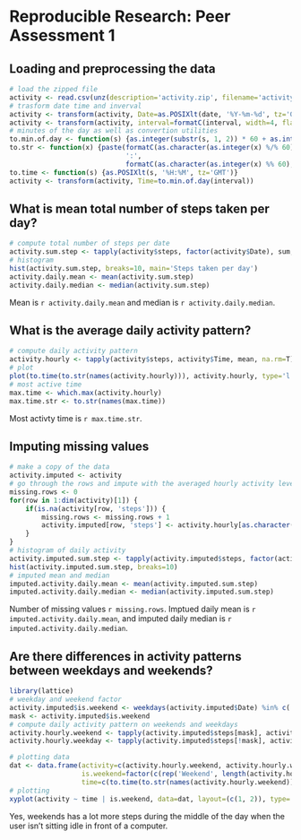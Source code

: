 # Reproducible Research: Peer Assessment 1


## Loading and preprocessing the data
```r
# load the zipped file
activity <- read.csv(unz(description='activity.zip', filename='activity.csv'))
# trasform date time and inverval
activity <- transform(activity, Date=as.POSIXlt(date, '%Y-%m-%d', tz='GMT'))
activity <- transform(activity, interval=formatC(interval, width=4, flag='0', format='d'))
# minutes of the day as well as convertion utilities
to.min.of.day <- function(s) {as.integer(substr(s, 1, 2)) * 60 + as.integer(substr(s, 3, 4))}
to.str <- function(x) {paste(formatC(as.character(as.integer(x) %/% 60), width=2, flag='0', format='d'),
                             ':',
                             formatC(as.character(as.integer(x) %% 60), width=2, flag='0', format='d'), sep='')}
to.time <- function(s) {as.POSIXlt(s, '%H:%M', tz='GMT')}
activity <- transform(activity, Time=to.min.of.day(interval))
```


## What is mean total number of steps taken per day?
```r
# compute total number of steps per date
activity.sum.step <- tapply(activity$steps, factor(activity$Date), sum, na.rm=T)
# histogram
hist(activity.sum.step, breaks=10, main='Steps taken per day')
activity.daily.mean <- mean(activity.sum.step)
activity.daily.median <- median(activity.sum.step)
```

Mean is `r activity.daily.mean` and median is `r activity.daily.median`.

## What is the average daily activity pattern?
```r
# compute daily activity pattern
activity.hourly <- tapply(activity$steps, activity$Time, mean, na.rm=T)
# plot
plot(to.time(to.str(names(activity.hourly))), activity.hourly, type='l', main='Daily activity pattern')
# most active time
max.time <- which.max(activity.hourly)
max.time.str <- to.str(names(max.time))
```

Most activty time is `r max.time.str`.

## Imputing missing values
```r
# make a copy of the data
activity.imputed <- activity
# go through the rows and impute with the averaged hourly activity level
missing.rows <- 0
for(row in 1:dim(activity)[1]) {
    if(is.na(activity[row, 'steps'])) {
        missing.rows <- missing.rows + 1
        activity.imputed[row, 'steps'] <- activity.hourly[as.character(activity.imputed[row, 'Time'])]
    }
}
# histogram of daily activity
activity.imputed.sum.step <- tapply(activity.imputed$steps, factor(activity.imputed$Date), sum)
hist(activity.imputed.sum.step, breaks=10)
# imputed mean and median
imputed.activity.daily.mean <- mean(activity.imputed.sum.step)
imputed.activity.daily.median <- median(activity.imputed.sum.step)
```

Number of missing values `r missing.rows`. Imptued daily mean is `r imputed.activity.daily.mean`, and imputed daily median is `r imputed.activity.daily.median`.

## Are there differences in activity patterns between weekdays and weekends?
```r
library(lattice)
# weekday and weekend factor
activity.imputed$is.weekend <- weekdays(activity.imputed$Date) %in% c('Saturday', 'Sunday')
mask <- activity.imputed$is.weekend
# compute daily activity pattern on weekends and weekdays
activity.hourly.weekend <- tapply(activity.imputed$steps[mask], activity.imputed$Time[mask], mean)
activity.hourly.weekday <- tapply(activity.imputed$steps[!mask], activity.imputed$Time[!mask], mean)

# plotting data
dat <- data.frame(activity=c(activity.hourly.weekend, activity.hourly.weekday),
                  is.weekend=factor(c(rep('Weekend', length(activity.hourly.weekend)), rep('Weekday', length(activity.hourly.weekday)))),
                  time=c(to.time(to.str(names(activity.hourly.weekend))), to.time(to.str(names(activity.hourly.weekday)))))
# plotting
xyplot(activity ~ time | is.weekend, data=dat, layout=(c(1, 2)), type='l')
```

Yes, weekends has a lot more steps during the middle of the day when the user isn't sitting idle in front of a computer.